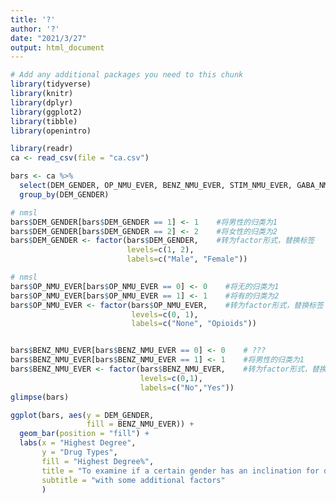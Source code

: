 ```yaml
---
title: '?'
author: '?'
date: "2021/3/27"
output: html_document
---
```

```r
# Add any additional packages you need to this chunk
library(tidyverse)
library(knitr)
library(dplyr)
library(ggplot2)
library(tibble)
library(openintro)
```

```r
library(readr)
ca <- read_csv(file = "ca.csv")
```

```r
bars <- ca %>%
  select(DEM_GENDER, OP_NMU_EVER, BENZ_NMU_EVER, STIM_NMU_EVER, GABA_NMU_EVER, ILL_USE, BENZ_NMU_EVER) %>%
  group_by(DEM_GENDER)

# nmsl
bars$DEM_GENDER[bars$DEM_GENDER == 1] <- 1    #将男性的归类为1
bars$DEM_GENDER[bars$DEM_GENDER == 2] <- 2    #将女性的归类为2
bars$DEM_GENDER <- factor(bars$DEM_GENDER,    #转为factor形式，替换标签
                          levels=c(1, 2),
                          labels=c("Male", "Female"))

# nmsl
bars$OP_NMU_EVER[bars$OP_NMU_EVER == 0] <- 0    #将无的归类为1
bars$OP_NMU_EVER[bars$OP_NMU_EVER == 1] <- 1    #将有的归类为2
bars$OP_NMU_EVER <- factor(bars$OP_NMU_EVER,    #转为factor形式，替换标签
                           levels=c(0, 1),
                           labels=c("None", "Opioids"))


bars$BENZ_NMU_EVER[bars$BENZ_NMU_EVER == 0] <- 0    # ???
bars$BENZ_NMU_EVER[bars$BENZ_NMU_EVER == 1] <- 1    #将男性的归类为1
bars$BENZ_NMU_EVER <- factor(bars$BENZ_NMU_EVER,    #转为factor形式，替换标签
                             levels=c(0,1),
                             labels=c("No","Yes"))
glimpse(bars)
```

```r
ggplot(bars, aes(y = DEM_GENDER,
                 fill = BENZ_NMU_EVER)) +
  geom_bar(position = "fill") +
  labs(x = "Highest Degree",
       y = "Drug Types",
       fill = "Highest Degree%",
       title = "To examine if a certain gender has an inclination for drug abuse",
       subtitle = "with some additional factors"
       )
```
